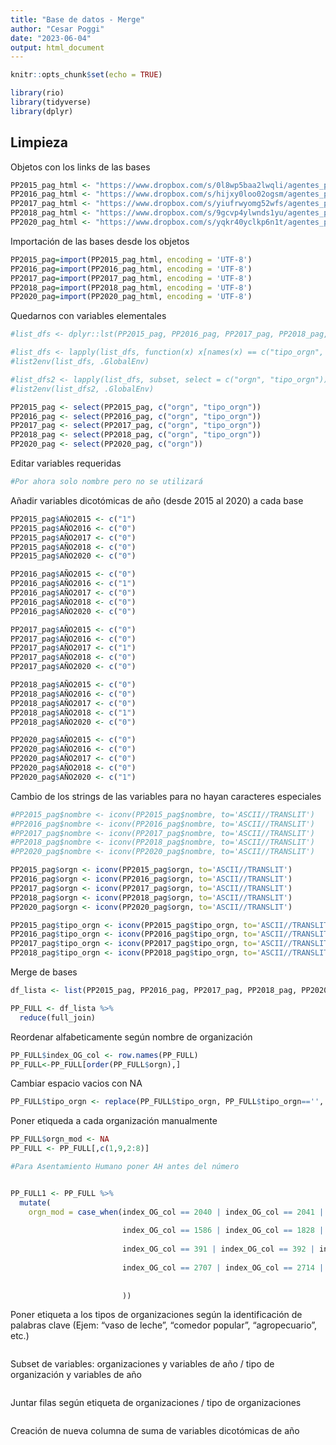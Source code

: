 ```yaml
---
title: "Base de datos - Merge"
author: "Cesar Poggi"
date: "2023-06-04"
output: html_document
---
```


```r
knitr::opts_chunk$set(echo = TRUE)
```

```r
library(rio)
library(tidyverse)
library(dplyr)
```


## Limpieza

Objetos con los links de las bases
```r
PP2015_pag_html <- "https://www.dropbox.com/s/0l8wp5baa2lwqli/agentes_participantes_2015_pagina.csv?dl=1"
PP2016_pag_html <- "https://www.dropbox.com/s/hijxy0loo02ogsm/agentes_participantes_2016_pagina.csv?dl=1"
PP2017_pag_html <- "https://www.dropbox.com/s/yiufrwyomg52wfs/agentes_participantes_2017_pagina.csv?dl=1"
PP2018_pag_html <- "https://www.dropbox.com/s/9gcvp4ylwnds1yu/agentes_participantes_2018_pagina.csv?dl=1"
PP2020_pag_html <- "https://www.dropbox.com/s/yqkr40yclkp6n1t/agentes_participantes_2020_pagina.csv?dl=1"
```

Importación de las bases desde los objetos
```r
PP2015_pag=import(PP2015_pag_html, encoding = 'UTF-8')
PP2016_pag=import(PP2016_pag_html, encoding = 'UTF-8')
PP2017_pag=import(PP2017_pag_html, encoding = 'UTF-8')
PP2018_pag=import(PP2018_pag_html, encoding = 'UTF-8')
PP2020_pag=import(PP2020_pag_html, encoding = 'UTF-8')
```

Quedarnos con variables elementales
```r
#list_dfs <- dplyr::lst(PP2015_pag, PP2016_pag, PP2017_pag, PP2018_pag, PP2020_pag)

#list_dfs <- lapply(list_dfs, function(x) x[names(x) == c("tipo_orgn", "orgn")])
#list2env(list_dfs, .GlobalEnv)

#list_dfs2 <- lapply(list_dfs, subset, select = c("orgn", "tipo_orgn"))
#list2env(list_dfs2, .GlobalEnv)

PP2015_pag <- select(PP2015_pag, c("orgn", "tipo_orgn"))
PP2016_pag <- select(PP2016_pag, c("orgn", "tipo_orgn"))
PP2017_pag <- select(PP2017_pag, c("orgn", "tipo_orgn"))
PP2018_pag <- select(PP2018_pag, c("orgn", "tipo_orgn"))
PP2020_pag <- select(PP2020_pag, c("orgn"))
```

Editar variables requeridas
```r
#Por ahora solo nombre pero no se utilizará
```

Añadir variables dicotómicas de año (desde 2015 al 2020) a cada base 
```r
PP2015_pag$AÑO2015 <- c("1") 
PP2015_pag$AÑO2016 <- c("0") 
PP2015_pag$AÑO2017 <- c("0") 
PP2015_pag$AÑO2018 <- c("0") 
PP2015_pag$AÑO2020 <- c("0") 

PP2016_pag$AÑO2015 <- c("0") 
PP2016_pag$AÑO2016 <- c("1") 
PP2016_pag$AÑO2017 <- c("0") 
PP2016_pag$AÑO2018 <- c("0") 
PP2016_pag$AÑO2020 <- c("0") 

PP2017_pag$AÑO2015 <- c("0") 
PP2017_pag$AÑO2016 <- c("0") 
PP2017_pag$AÑO2017 <- c("1") 
PP2017_pag$AÑO2018 <- c("0") 
PP2017_pag$AÑO2020 <- c("0")

PP2018_pag$AÑO2015 <- c("0") 
PP2018_pag$AÑO2016 <- c("0") 
PP2018_pag$AÑO2017 <- c("0") 
PP2018_pag$AÑO2018 <- c("1") 
PP2018_pag$AÑO2020 <- c("0")

PP2020_pag$AÑO2015 <- c("0") 
PP2020_pag$AÑO2016 <- c("0") 
PP2020_pag$AÑO2017 <- c("0") 
PP2020_pag$AÑO2018 <- c("0") 
PP2020_pag$AÑO2020 <- c("1")
```


Cambio de los strings de las variables para no hayan caracteres especiales
```r
#PP2015_pag$nombre <- iconv(PP2015_pag$nombre, to='ASCII//TRANSLIT')
#PP2016_pag$nombre <- iconv(PP2016_pag$nombre, to='ASCII//TRANSLIT')
#PP2017_pag$nombre <- iconv(PP2017_pag$nombre, to='ASCII//TRANSLIT')
#PP2018_pag$nombre <- iconv(PP2018_pag$nombre, to='ASCII//TRANSLIT')
#PP2020_pag$nombre <- iconv(PP2020_pag$nombre, to='ASCII//TRANSLIT')

PP2015_pag$orgn <- iconv(PP2015_pag$orgn, to='ASCII//TRANSLIT')
PP2016_pag$orgn <- iconv(PP2016_pag$orgn, to='ASCII//TRANSLIT')
PP2017_pag$orgn <- iconv(PP2017_pag$orgn, to='ASCII//TRANSLIT')
PP2018_pag$orgn <- iconv(PP2018_pag$orgn, to='ASCII//TRANSLIT')
PP2020_pag$orgn <- iconv(PP2020_pag$orgn, to='ASCII//TRANSLIT')

PP2015_pag$tipo_orgn <- iconv(PP2015_pag$tipo_orgn, to='ASCII//TRANSLIT')
PP2016_pag$tipo_orgn <- iconv(PP2016_pag$tipo_orgn, to='ASCII//TRANSLIT')
PP2017_pag$tipo_orgn <- iconv(PP2017_pag$tipo_orgn, to='ASCII//TRANSLIT')
PP2018_pag$tipo_orgn <- iconv(PP2018_pag$tipo_orgn, to='ASCII//TRANSLIT')
```

Merge de bases
```r
df_lista <- list(PP2015_pag, PP2016_pag, PP2017_pag, PP2018_pag, PP2020_pag)

PP_FULL <- df_lista %>%
  reduce(full_join)
```

Reordenar alfabeticamente según nombre de organización
```r
PP_FULL$index_OG_col <- row.names(PP_FULL)
PP_FULL<-PP_FULL[order(PP_FULL$orgn),]
```

Cambiar espacio vacios con NA
```r
PP_FULL$tipo_orgn <- replace(PP_FULL$tipo_orgn, PP_FULL$tipo_orgn=='', NA)
```


Poner etiqueda a cada organización manualmente
```r
PP_FULL$orgn_mod <- NA
PP_FULL <- PP_FULL[,c(1,9,2:8)]
```


```r
#Para Asentamiento Humano poner AH antes del número


PP_FULL1 <- PP_FULL %>%
  mutate(
    orgn_mod = case_when(index_OG_col == 2040 | index_OG_col == 2041 | index_OG_col == 2503 | index_OG_col == 2625 ~ "AH001", #Asentamiento 1ro de Mayo
                         
                         index_OG_col == 1586 | index_OG_col == 1828 | index_OG_col == 2719 | index_OG_col == 2774 | index_OG_col == 2767 | index_OG_col == 2786 ~ "AH002.1", #Asentamiento Oasis de Villa General diferentes grupos y sectores
                         
                         index_OG_col == 391 | index_OG_col == 392 | index_OG_col == 877 | index_OG_col == 878 | index_OG_col == 869 | index_OG_col == 870 | index_OG_col == 445 | index_OG_col == 446 ~ "AH002.0", #Asentamiento Oasis de Villa Junta Directiva Central
                         
                         index_OG_col == 2707 | index_OG_col == 2714 | index_OG_col == 1561 | index_OG_col == 1844 | index_OG_col == 2692 | index_OG_col == 2800 ~ "AH002.1", #Asentamiento Oasis de Villa Asociaciones/Organización de Familias
                         
                         
                         ))
```


Poner etiqueta a los tipos de organizaciones según la identificación de palabras clave (Ejem: "vaso de leche", "comedor popular", "agropecuario", etc.)
```r

```

Subset de variables: organizaciones y variables de año / tipo de organización y variables de año
```r

```

Juntar filas según etiqueta de organizaciones / tipo de organizaciones
```r

```

Creación de nueva columna de suma de variables dicotómicas de año
```r

```

